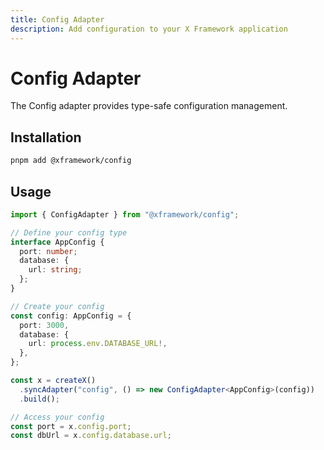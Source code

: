 ```yaml
---
title: Config Adapter
description: Add configuration to your X Framework application
---
```


# Config Adapter

The Config adapter provides type-safe configuration management.

## Installation

```bash
pnpm add @xframework/config
```

## Usage

```ts
import { ConfigAdapter } from "@xframework/config";

// Define your config type
interface AppConfig {
  port: number;
  database: {
    url: string;
  };
}

// Create your config
const config: AppConfig = {
  port: 3000,
  database: {
    url: process.env.DATABASE_URL!,
  },
};

const x = createX()
  .syncAdapter("config", () => new ConfigAdapter<AppConfig>(config))
  .build();

// Access your config
const port = x.config.port;
const dbUrl = x.config.database.url;
```
